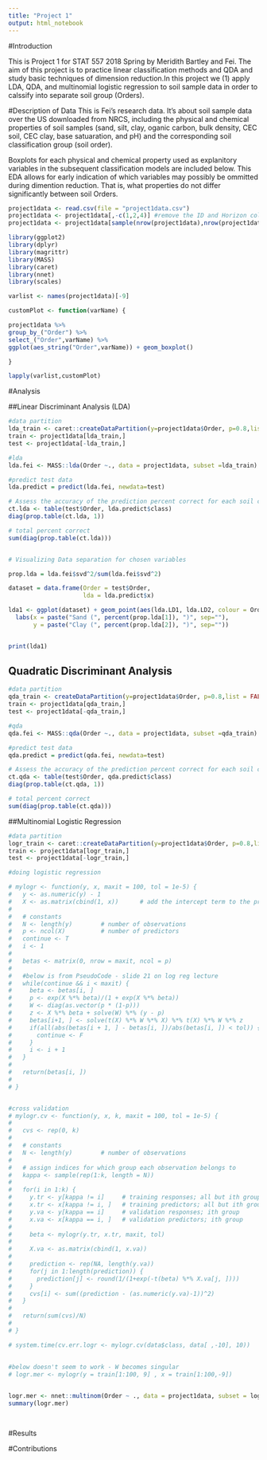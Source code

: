 ```yaml
---
title: "Project 1"
output: html_notebook
---
```



#Introduction

This is Project 1 for STAT 557 2018 Spring by Meridith Bartley and Fei. The aim of this project is to practice linear classification methods and QDA and study basic techniques of dimension reduction.In this project we (1) apply LDA, QDA, and multinomial logistic regression to soil sample data in order to calssify into separate soil group (Orders). 

#Description of Data
This is Fei's research data. It's about soil sample data over the US downloaded from NRCS, including the physical and chemical properties of soil samples (sand, silt, clay, oganic carbon, bulk  density, CEC soil, CEC clay, base satuaration, and pH) and the corresponding soil classification group (soil order). 

Boxplots for each physical and chemical property used as explanitory variables in the subsequent classification models are included below. This EDA allows for early indication of which variables may possibly be ommitted during dimention reduction. That is, what properties do not differ significantly between soil Orders.

```r

project1data <- read.csv(file = "project1data.csv")
project1data <- project1data[,-c(1,2,4)] #remove the ID and Horizon columns which are useless,Silt is redundant information since it could be calculated from Sand and Clay. 
project1data <- project1data[sample(nrow(project1data),nrow(project1data)),] ###shuffle rows

library(ggplot2)
library(dplyr)
library(magrittr)
library(MASS)
library(caret)
library(nnet) 
library(scales)


```


```r

varlist <- names(project1data)[-9]

customPlot <- function(varName) {

project1data %>% 
group_by_("Order") %>% 
select_("Order",varName) %>% 
ggplot(aes_string("Order",varName)) + geom_boxplot()

}

lapply(varlist,customPlot)


```


#Analysis

##Linear Discriminant Analysis (LDA)


```r



#data partition
lda_train <- caret::createDataPartition(y=project1data$Order, p=0.8,list = FALSE)
train <- project1data[lda_train,]
test <- project1data[-lda_train,]

#lda
lda.fei <- MASS::lda(Order ~., data = project1data, subset =lda_train)

#predict test data
lda.predict = predict(lda.fei, newdata=test)

# Assess the accuracy of the prediction percent correct for each soil class (Order) in test data
ct.lda <- table(test$Order, lda.predict$class)
diag(prop.table(ct.lda, 1))

# total percent correct
sum(diag(prop.table(ct.lda)))


# Visualizing Data separation for chosen variables

prop.lda = lda.fei$svd^2/sum(lda.fei$svd^2)

dataset = data.frame(Order = test$Order,
                     lda = lda.predict$x)

lda1 <- ggplot(dataset) + geom_point(aes(lda.LD1, lda.LD2, colour = Order, shape = Order), size = 2.5) + 
  labs(x = paste("Sand (", percent(prop.lda[1]), ")", sep=""),
       y = paste("Clay (", percent(prop.lda[2]), ")", sep=""))


print(lda1) 
```

## Quadratic Discriminant Analysis

```r

#data partition
qda_train <- createDataPartition(y=project1data$Order, p=0.8,list = FALSE)
train <- project1data[qda_train,]
test <- project1data[-qda_train,]

#qda
qda.fei <- MASS::qda(Order ~., data = project1data, subset =qda_train)

#predict test data
qda.predict = predict(qda.fei, newdata=test)

# Assess the accuracy of the prediction percent correct for each soil class (Order) in test data
ct.qda <- table(test$Order, qda.predict$class)
diag(prop.table(ct.qda, 1))

# total percent correct
sum(diag(prop.table(ct.qda)))

```

##Multinomial Logistic Regression

```r

#data partition
logr_train <- caret::createDataPartition(y=project1data$Order, p=0.8,list = FALSE)
train <- project1data[logr_train,]
test <- project1data[-logr_train,]

#doing logistic regression

# mylogr <- function(y, x, maxit = 100, tol = 1e-5) {
#   y <- as.numeric(y) - 1
#   X <- as.matrix(cbind(1, x))      # add the intercept term to the predictors
#   
#   # constants
#   N <- length(y)        # number of observations
#   p <- ncol(X)          # number of predictors
#   continue <- T
#   i <- 1
#   
#   betas <- matrix(0, nrow = maxit, ncol = p)
#   
#   #below is from PseudoCode - slide 21 on log reg lecture
#   while(continue && i < maxit) {
#     beta <- betas[i, ]
#     p <- exp(X %*% beta)/(1 + exp(X %*% beta))
#     W <- diag(as.vector(p * (1-p)))
#     z <- X %*% beta + solve(W) %*% (y - p)
#     betas[i+1, ] <- solve(t(X) %*% W %*% X) %*% t(X) %*% W %*% z
#     if(all(abs(betas[i + 1, ] - betas[i, ])/abs(betas[i, ]) < tol)) {
#       continue <- F
#     }
#     i <- i + 1
#   }
#   
#   return(betas[i, ])
#   
# }


#cross validation
# mylogr.cv <- function(y, x, k, maxit = 100, tol = 1e-5) {
#   
#   cvs <- rep(0, k)
#   
#   # constants
#   N <- length(y)        # number of observations
#   
#   # assign indices for which group each observation belongs to
#   kappa <- sample(rep(1:k, length = N))
#   
#   for(i in 1:k) {
#     y.tr <- y[kappa != i]     # training responses; all but ith group
#     x.tr <- x[kappa != i, ]   # training predictors; all but ith group
#     y.va <- y[kappa == i]     # validation responses; ith group
#     x.va <- x[kappa == i, ]   # validation predictors; ith group
#     
#     beta <- mylogr(y.tr, x.tr, maxit, tol)
#     
#     X.va <- as.matrix(cbind(1, x.va))
#     
#     prediction <- rep(NA, length(y.va))
#     for(j in 1:length(prediction)) {
#       prediction[j] <- round(1/(1+exp(-t(beta) %*% X.va[j, ])))
#     }
#     cvs[i] <- sum((prediction - (as.numeric(y.va)-1))^2)
#   }
#   
#   return(sum(cvs)/N)
#   
# }

# system.time(cv.err.logr <- mylogr.cv(data$class, data[ ,-10], 10))
  
  
#below doesn't seem to work - W becomes singular
# logr.mer <- mylogr(y = train[1:100, 9] , x = train[1:100,-9])


logr.mer <- nnet::multinom(Order ~ ., data = project1data, subset = logr_train)
summary(logr.mer)
  


```

```r

```

#Results



#Contributions
  